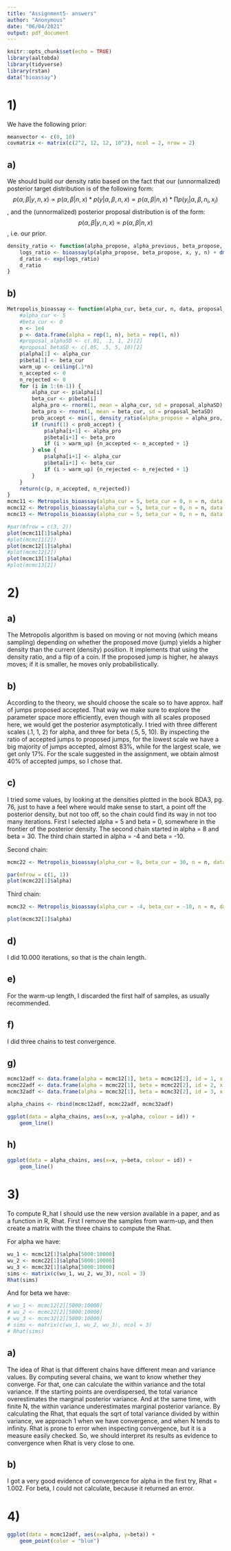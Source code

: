 ```yaml
---
title: "Assignment5- answers"
author: "Anonymous"
date: "06/04/2021"
output: pdf_document
---
```


```r
knitr::opts_chunk$set(echo = TRUE)
library(aaltobda)
library(tidyverse)
library(rstan)
data("bioassay")
```

# 1)

We have the following prior:

```r
meanvector <- c(0, 10)
covmatrix <- matrix(c(2^2, 12, 12, 10^2), ncol = 2, nrow = 2)
```

## a)

We should build our density ratio based on the fact that our (unnormalized) posterior target distribution is of the following form: $$p(\alpha,\beta|y,n,x) \propto p(\alpha,\beta|n,x)*p(y|\alpha,\beta,n,x) \propto p(\alpha,\beta|n,x)* \prod p(y_i|\alpha,\beta,n_i,x_i)$$ , and the (unnormalized) posterior proposal distribution is of the form: $$p(\alpha,\beta|y,n,x) \propto p(\alpha,\beta|n,x)$$ , i.e. our prior.

```r
density_ratio <- function(alpha_propose, alpha_previous, beta_propose, beta_previous, x, y, n) {
    logs_ratio <- bioassaylp(alpha_propose, beta_propose, x, y, n) + dmvnorm(c(alpha_propose, beta_propose), meanvector, covmatrix, log = TRUE) - bioassaylp(alpha_previous, beta_previous, x, y, n) - dmvnorm(c(alpha_previous, beta_previous), meanvector, covmatrix, log = TRUE)
    d_ratio <- exp(logs_ratio)
    d_ratio
}
```

## b)

```r
Metropolis_bioassay <- function(alpha_cur, beta_cur, n, data, proposal_alphaSD, proposal_betaSD) {
    #alpha_cur <- 5
    #beta_cur <- 0
    n <- 1e4
    p <- data.frame(alpha = rep(1, n), beta = rep(1, n))
    #proposal_alphaSD <- c(.01, .1, 1, 2)[2]
    #proposal_betaSD <- c(.05, .5, 5, 10)[2]
    p$alpha[1] <- alpha_cur
    p$beta[1] <- beta_cur
    warm_up <- ceiling(.1*n)
    n_accepted <- 0
    n_rejected <- 0
    for (i in 1:(n-1)) {
        alpha_cur <- p$alpha[i]
        beta_cur <- p$beta[i]
        alpha_pro <- rnorm(1, mean = alpha_cur, sd = proposal_alphaSD)
        beta_pro <- rnorm(1, mean = beta_cur, sd = proposal_betaSD)
        prob_accept <- min(1, density_ratio(alpha_propose = alpha_pro, alpha_previous = alpha_cur, beta_propose = beta_pro, beta_previous = beta_cur, x = bioassay$x, y = bioassay$y, n = bioassay$n))
        if (runif(1) < prob_accept) {
            p$alpha[i+1] <- alpha_pro
            p$beta[i+1] <- beta_pro
            if (i > warm_up) {n_accepted <- n_accepted + 1}
        } else {
            p$alpha[i+1] <- alpha_cur
            p$beta[i+1] <- beta_cur
            if (i > warm_up) {n_rejected <- n_rejected + 1}
        }
    }
    return(c(p, n_accepted, n_rejected))
}
mcmc11 <- Metropolis_bioassay(alpha_cur = 5, beta_cur = 0, n = n, data = p, proposal_alphaSD = .1, proposal_betaSD = .5)
mcmc12 <- Metropolis_bioassay(alpha_cur = 5, beta_cur = 0, n = n, data = p, proposal_alphaSD = 1, proposal_betaSD = 5)
mcmc13 <- Metropolis_bioassay(alpha_cur = 5, beta_cur = 0, n = n, data = p, proposal_alphaSD = 2, proposal_betaSD = 10)

#par(mfrow = c(3, 2))
plot(mcmc11[1]$alpha)
#plot(mcmc11[2])
plot(mcmc12[1]$alpha)
#plot(mcmc12[2])
plot(mcmc13[1]$alpha)
#plot(mcmc13[2])
```

# 2)

## a)

The Metropolis algorithm is based on moving or not moving (which means sampling) depending on whether the proposed move (jump) yields a higher density than the current (density) position. It implements that using the density ratio, and a flip of a coin. If the proposed jump is higher, he always moves; if it is smaller, he moves only probabilistically.

## b)

According to the theory, we should choose the scale so to have approx. half of jumps proposed accepted. That way we make sure to explore the parameter space more efficiently, even though with all scales proposed here, we would get the posterior asymptotically.
I tried with three different scales (.1, 1, 2) for alpha, and three for beta (.5, 5, 10). By inspecting the ratio of accepted jumps to proposed jumps, for the lowest scale we have a big majority of jumps accepted, almost 83%, while for the largest scale, we get only 17%. For the scale suggested in the assignment, we obtain almost 40% of accepted jumps, so I chose that.

## c)

I tried some values, by looking at the densities plotted in the book BDA3, pg. 76, just to have a feel where would make sense to start, a point off the posterior density, but not too off, so the chain could find its way in not too many iterations.
First I selected alpha = 5 and beta = 0, somewhere in the frontier of the posterior density.
The second chain started in alpha = 8 and beta = 30.
The third chain started in alpha = -4 and beta = -10.

Second chain:

```r
mcmc22 <- Metropolis_bioassay(alpha_cur = 8, beta_cur = 30, n = n, data = p, proposal_alphaSD = 1, proposal_betaSD = 5)

par(mfrow = c(1, 1))
plot(mcmc22[1]$alpha)
```


Third chain:

```r
mcmc32 <- Metropolis_bioassay(alpha_cur = -4, beta_cur = -10, n = n, data = p, proposal_alphaSD = 1, proposal_betaSD = 5)

plot(mcmc32[1]$alpha)
```


## d)

I did 10.000 iterations, so that is the chain length.

## e)

For the warm-up length, I discarded the first half of samples, as usually recommended.

## f)

I did three chains to test convergence.

## g)

```r
mcmc12adf <- data.frame(alpha = mcmc12[1], beta = mcmc12[2], id = 1, x = 1:10000)
mcmc22adf <- data.frame(alpha = mcmc22[1], beta = mcmc22[2], id = 2, x = 1:10000)
mcmc32adf <- data.frame(alpha = mcmc32[1], beta = mcmc32[2], id = 3, x = 1:10000)

alpha_chains <- rbind(mcmc12adf, mcmc22adf, mcmc32adf)

ggplot(data = alpha_chains, aes(x=x, y=alpha, colour = id)) +
    geom_line()
```

## h)

```r
ggplot(data = alpha_chains, aes(x=x, y=beta, colour = id)) +
    geom_line()
```


# 3)

To compute R_hat I should use the new version available in a paper, and as a function in R, Rhat.
First I remove the samples from warm-up, and then create a matrix with the three chains to compute the Rhat.

For alpha we have:

```r
wu_1 <- mcmc12[1]$alpha[5000:10000]
wu_2 <- mcmc22[1]$alpha[5000:10000]
wu_3 <- mcmc32[1]$alpha[5000:10000]
sims <- matrix(c(wu_1, wu_2, wu_3), ncol = 3)
Rhat(sims)
```

And for beta we have:

```r
# wu_1 <- mcmc12[2][5000:10000]
# wu_2 <- mcmc22[2][5000:10000]
# wu_3 <- mcmc32[2][5000:10000]
# sims <- matrix(c(wu_1, wu_2, wu_3), ncol = 3)
# Rhat(sims)
```

## a)

The idea of Rhat is that different chains have different mean and variance values. By computing several chains, we want to know whether they converge. For that, one can calculate the within variance and the total variance.
If the starting points are overdispersed, the total variance overestimates the marginal posterior variance. And at the same time, with finite N, the within variance underestimates marginal posterior variance.
By calculating the Rhat, that equals the sqrt of total variance divided by within variance, we approach 1 when we have convergence, and when N tends to infinity.
Rhat is prone to error when inspecting convergence, but it is a measure easily checked. So, we should interpret its results as evidence to convergence when Rhat is very close to one.

## b)

I got a very good evidence of convergence for alpha in the first try, Rhat = 1.002.
For beta, I could not calculate, because it returned an error.

# 4)

```r
ggplot(data = mcmc12adf, aes(x=alpha, y=beta)) +
    geom_point(color = "blue")
```